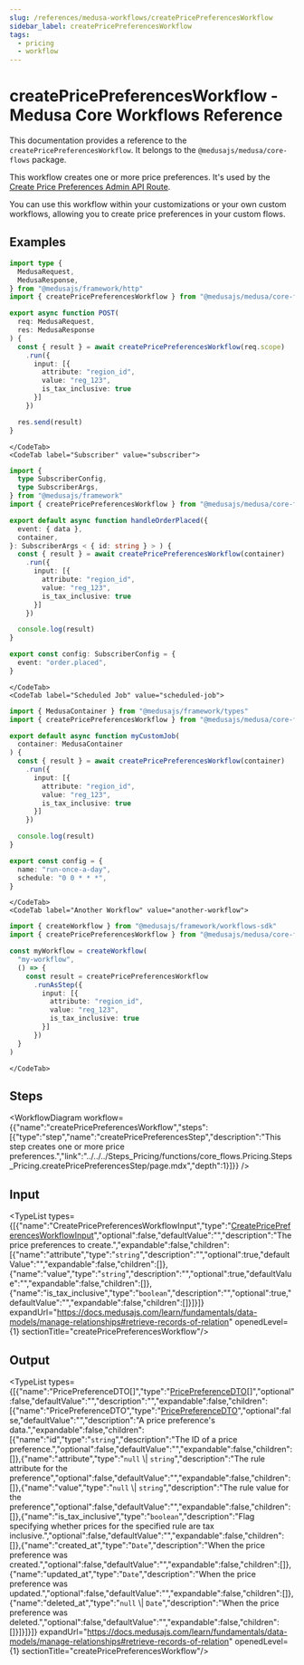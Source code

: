 ```yaml
---
slug: /references/medusa-workflows/createPricePreferencesWorkflow
sidebar_label: createPricePreferencesWorkflow
tags:
  - pricing
  - workflow
---
```



# createPricePreferencesWorkflow - Medusa Core Workflows Reference

This documentation provides a reference to the `createPricePreferencesWorkflow`. It belongs to the `@medusajs/medusa/core-flows` package.

This workflow creates one or more price preferences. It's used by the
[Create Price Preferences Admin API Route](https://docs.medusajs.com/api/admin#price-preferences\_postpricepreferences).

You can use this workflow within your customizations or your own custom workflows, allowing you to 
create price preferences in your custom flows.

<SourceCodeLink link="https://github.com/medusajs/medusa/blob/e3d5457b5c990bb230daebe316ee2486913c27f6/packages/core/core-flows/src/pricing/workflows/create-price-preferences.ts#L38" />

## Examples

<CodeTabs group="workflow-exection">
    <CodeTab label="API Route" value="api-route">
    
```ts title="src/api/workflow/route.ts"
import type {
  MedusaRequest,
  MedusaResponse,
} from "@medusajs/framework/http"
import { createPricePreferencesWorkflow } from "@medusajs/medusa/core-flows"

export async function POST(
  req: MedusaRequest,
  res: MedusaResponse
) {
  const { result } = await createPricePreferencesWorkflow(req.scope)
    .run({
      input: [{
        attribute: "region_id",
        value: "reg_123",
        is_tax_inclusive: true
      }]
    })

  res.send(result)
}
```

    </CodeTab>
    <CodeTab label="Subscriber" value="subscriber">
    
```ts title="src/subscribers/order-placed.ts"
import {
  type SubscriberConfig,
  type SubscriberArgs,
} from "@medusajs/framework"
import { createPricePreferencesWorkflow } from "@medusajs/medusa/core-flows"

export default async function handleOrderPlaced({
  event: { data },
  container,
}: SubscriberArgs < { id: string } > ) {
  const { result } = await createPricePreferencesWorkflow(container)
    .run({
      input: [{
        attribute: "region_id",
        value: "reg_123",
        is_tax_inclusive: true
      }]
    })

  console.log(result)
}

export const config: SubscriberConfig = {
  event: "order.placed",
}
```

    </CodeTab>
    <CodeTab label="Scheduled Job" value="scheduled-job">
    
```ts title="src/jobs/message-daily.ts"
import { MedusaContainer } from "@medusajs/framework/types"
import { createPricePreferencesWorkflow } from "@medusajs/medusa/core-flows"

export default async function myCustomJob(
  container: MedusaContainer
) {
  const { result } = await createPricePreferencesWorkflow(container)
    .run({
      input: [{
        attribute: "region_id",
        value: "reg_123",
        is_tax_inclusive: true
      }]
    })

  console.log(result)
}

export const config = {
  name: "run-once-a-day",
  schedule: "0 0 * * *",
}
```

    </CodeTab>
    <CodeTab label="Another Workflow" value="another-workflow">
    
```ts title="src/workflows/my-workflow.ts"
import { createWorkflow } from "@medusajs/framework/workflows-sdk"
import { createPricePreferencesWorkflow } from "@medusajs/medusa/core-flows"

const myWorkflow = createWorkflow(
  "my-workflow",
  () => {
    const result = createPricePreferencesWorkflow
      .runAsStep({
        input: [{
          attribute: "region_id",
          value: "reg_123",
          is_tax_inclusive: true
        }]
      })
  }
)
```

    </CodeTab>
  </CodeTabs>

## Steps

<WorkflowDiagram workflow={{"name":"createPricePreferencesWorkflow","steps":[{"type":"step","name":"createPricePreferencesStep","description":"This step creates one or more price preferences.","link":"../../../Steps_Pricing/functions/core_flows.Pricing.Steps_Pricing.createPricePreferencesStep/page.mdx","depth":1}]}} />

## Input

<TypeList types={[{"name":"CreatePricePreferencesWorkflowInput","type":"[CreatePricePreferencesWorkflowInput](../../../../types/core_flows.CreatePricePreferencesWorkflowInput/page.mdx)","optional":false,"defaultValue":"","description":"The price preferences to create.","expandable":false,"children":[{"name":"attribute","type":"`string`","description":"","optional":true,"defaultValue":"","expandable":false,"children":[]},{"name":"value","type":"`string`","description":"","optional":true,"defaultValue":"","expandable":false,"children":[]},{"name":"is_tax_inclusive","type":"`boolean`","description":"","optional":true,"defaultValue":"","expandable":false,"children":[]}]}]} expandUrl="https://docs.medusajs.com/learn/fundamentals/data-models/manage-relationships#retrieve-records-of-relation" openedLevel={1} sectionTitle="createPricePreferencesWorkflow"/>

## Output

<TypeList types={[{"name":"PricePreferenceDTO[]","type":"[PricePreferenceDTO](../../../../../pricing/interfaces/pricing.PricePreferenceDTO/page.mdx)[]","optional":false,"defaultValue":"","description":"","expandable":false,"children":[{"name":"PricePreferenceDTO","type":"[PricePreferenceDTO](../../../../../pricing/interfaces/pricing.PricePreferenceDTO/page.mdx)","optional":false,"defaultValue":"","description":"A price preference's data.","expandable":false,"children":[{"name":"id","type":"`string`","description":"The ID of a price preference.","optional":false,"defaultValue":"","expandable":false,"children":[]},{"name":"attribute","type":"`null` \\| `string`","description":"The rule attribute for the preference","optional":false,"defaultValue":"","expandable":false,"children":[]},{"name":"value","type":"`null` \\| `string`","description":"The rule value for the preference","optional":false,"defaultValue":"","expandable":false,"children":[]},{"name":"is_tax_inclusive","type":"`boolean`","description":"Flag specifying whether prices for the specified rule are tax inclusive.","optional":false,"defaultValue":"","expandable":false,"children":[]},{"name":"created_at","type":"`Date`","description":"When the price preference was created.","optional":false,"defaultValue":"","expandable":false,"children":[]},{"name":"updated_at","type":"`Date`","description":"When the price preference was updated.","optional":false,"defaultValue":"","expandable":false,"children":[]},{"name":"deleted_at","type":"`null` \\| `Date`","description":"When the price preference was deleted.","optional":false,"defaultValue":"","expandable":false,"children":[]}]}]}]} expandUrl="https://docs.medusajs.com/learn/fundamentals/data-models/manage-relationships#retrieve-records-of-relation" openedLevel={1} sectionTitle="createPricePreferencesWorkflow"/>
